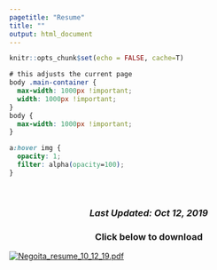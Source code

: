 ```yaml
---
pagetitle: "Resume"
title: ""
output: html_document
---
```


```r
knitr::opts_chunk$set(echo = FALSE, cache=T)
```


```css
# this adjusts the current page
body .main-container {
  max-width: 1000px !important;
  width: 1000px !important;
}
body {
  max-width: 1000px !important;
}

a:hover img {
  opacity: 1;
  filter: alpha(opacity=100);
}
```

<br>
<h3 style="text-align:center">*Last Updated: Oct 12, 2019*</h3>
<h3 style="text-align:center">**Click below to download**</h3>


<a href="resumes/resume_10_12_19.pdf">
<img src="resumes/resume_10_12_19.pdf" alt="Negoita_resume_10_12_19.pdf" style="border:0;" class="resume center"> 
</a>